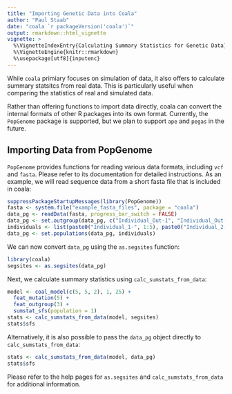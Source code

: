 ```yaml
---
title: "Importing Genetic Data into Coala"
author: "Paul Staab"
date: "coala `r packageVersion('coala')`"
output: rmarkdown::html_vignette
vignette: >
  %\VignetteIndexEntry{Calculating Summary Statistics for Genetic Data}
  %\VignetteEngine{knitr::rmarkdown}
  %\usepackage[utf8]{inputenc}
---
```


While `coala` primiary focuses on simulation of data, it also offers
to calculate summary statsitcs from real data. This is particularly useful
when comparing the statistics of real and simulated data.

Rather than offering functions to import data directly, coala can convert
the internal formats of other R packages into its own format. Currently, the
`PopGenome` package is supported, but we plan to support `ape` and `pegas` in the
future.


Importing Data from PopGenome
-----------------------------

`PopGenome` provides functions for reading various data formats, including `vcf` 
and `fasta`. Please refer to its documentation for detailed instructions. As an example,
we will read sequence data from a short fasta file that is included in coala:

```r
suppressPackageStartupMessages(library(PopGenome))
fasta <- system.file("example_fasta_files", package = "coala")
data_pg <- readData(fasta, progress_bar_switch = FALSE)
data_pg <- set.outgroup(data_pg, c("Individual_Out-1", "Individual_Out-2"))
individuals <- list(paste0("Individual_1-", 1:5), paste0("Individual_2-", 1:5))
data_pg <- set.populations(data_pg, individuals)
```

We can now convert `data_pg` using the `as.segsites` function: 

```r
library(coala)
segsites <- as.segsites(data_pg)
```

Next, we calculate summary statistics using `calc_sumstats_from_data`:
```r
model <- coal_model(c(5, 5, 2), 1, 25) + 
  feat_mutation(5) +
  feat_outgroup(3) +
  sumstat_sfs(population = 1)
stats <- calc_sumstats_from_data(model, segsites)
stats$sfs
```


Alternatively, it is also possible to pass the `data_pg` object directly to
`calc_sumstats_from_data`:

```r
stats <- calc_sumstats_from_data(model, data_pg)
stats$sfs
```

Please refer to the help pages for `as.segsites` and `calc_sumstats_from_data`
for additional information.
